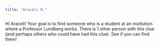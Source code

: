 ```yaml
---
title: "Araceli N."
---
```


Hi Araceli! Your goal is to find someone who is a student at an institution where a Professor Lundberg works. There is 1 other person with this clue (and perhaps others who could have had this clue). See if you can find them!

